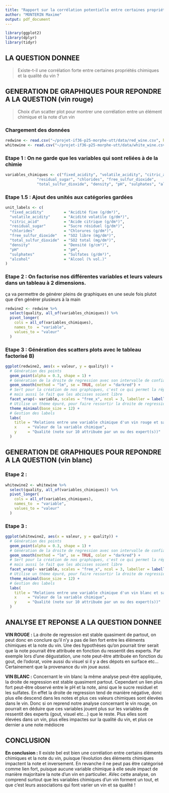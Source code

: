 ```yaml
---
title: "Rapport sur la corrélation potentielle entre certaines propriétés chimiques et la qualité du vin"
author: "MONTERIN Maxime"
output: pdf_document
---
```


```r
library(ggplot2)
library(dplyr)
library(tidyr)
```

## **LA QUESTION DONNEE**

> Existe-t-il une corrélation forte entre certaines propriétés chimiques et la qualité du vin ?

## **GENERATION DE GRAPHIQUES POUR REPONDRE A LA QUESTION (vin rouge)**

> Choix d'un scatter plot pour montrer une corrélation entre un élément chimique et la note d'un vin


### Chargement des données
```r
redwine <- read.csv("~/projet-if36-p25-morphe-utt/data/red_wine.csv", header = TRUE, sep = ';')
whitewine <- read.csv("~/projet-if36-p25-morphe-utt/data/white_wine.csv", header = TRUE, sep = ';')
```

### Etape 1 : On ne garde que les variables qui sont reliées à de la chimie
```r
variables_chimiques <- c("fixed_acidity", "volatile_acidity", "citric_acid",
              "residual_sugar", "chlorides", "free_sulfur_dioxide",
              "total_sulfur_dioxide", "density", "pH", "sulphates", "alcohol")
```

### Etape 1.5 : Ajout des unités aux catégories gardées
```r
unit_labels <- c(
  "fixed_acidity"         = "Acidité fixe (g/dm³)",
  "volatile_acidity"      = "Acidité volatile (g/dm³)",
  "citric_acid"           = "Acide citrique (g/dm³)",
  "residual_sugar"        = "Sucre résiduel (g/dm³)",
  "chlorides"             = "Chlorures (g/dm³)",
  "free_sulfur_dioxide"   = "SO2 libre (mg/dm³)",
  "total_sulfur_dioxide"  = "SO2 total (mg/dm³)",
  "density"               = "Densité (g/cm³)",
  "pH"                    = "pH",
  "sulphates"             = "Sulfates (g/dm³)",
  "alcohol"               = "Alcool (% vol.)"
)
```

### Etape 2 : On factorise nos différentes variables et leurs valeurs dans un tableau à 2 dimensions.
ça va permettre de générer pleins de graphiques en une seule fois plutot que d'en générer plusieurs à la main
```r
redwine2 <- redwine %>%
  select(quality, all_of(variables_chimiques)) %>%
  pivot_longer(
    cols = all_of(variables_chimiques),
    names_to  = "variable",
    values_to = "valeur"
  )
```

### Etape 3 : Génération des scatters plots avec le tableau factorisé B)
```r
ggplot(redwine2, aes(x = valeur, y = quality)) +
  # Génération des points
  geom_point(alpha = 0.3, shape = 1) +
  # Génération de la droite de regression avec son intervalle de confiance
  geom_smooth(method = "lm", se = TRUE, color = "darkred") +
  # Sert pour la création de nos graphiques, c'est ce qui permet la répartion sur 3 colonnes 
  # mais aussi le fait que les abcisses soient libre 
  facet_wrap(~ variable, scales = "free_x", ncol = 3, labeller = labeller(variable = unit_labels)) +
  # Utilise un thème épuré, pour faire ressortir la droite de regression je trouve ça cool
  theme_minimal(base_size = 12) +
  # Gestion des labels
  labs(
    title = "Relations entre une variable chimique d'un vin rouge et sa note de qualité",
    x     = "Valeur de la variable chimique",
    y     = "Qualité (note sur 10 attribuée par un ou des expert(s))"
  )
```

## **GENERATION DE GRAPHIQUES POUR REPONDRE A LA QUESTION (vin blanc)**

### Etape 2 :
```r
whitewine2 <- whitewine %>%
  select(quality, all_of(variables_chimiques)) %>%
  pivot_longer(
    cols = all_of(variables_chimiques),
    names_to  = "variable",
    values_to = "valeur"
  )
```

### Etape 3 :
```r
ggplot(whitewine2, aes(x = valeur, y = quality)) +
  # Génération des points
  geom_point(alpha = 0.3, shape = 1) +
  # Génération de la droite de regression avec son intervalle de confiance
  geom_smooth(method = "lm", se = TRUE, color = "darkred") +
  # Sert pour la création de nos graphiques, c'est ce qui permet la répartion sur 3 colonnes 
  # mais aussi le fait que les abcisses soient libre 
  facet_wrap(~ variable, scales = "free_x", ncol = 3, labeller = labeller(variable = unit_labels)) +
  # Utilise un thème épuré, pour faire ressortir la droite de regression je trouve ça cool
  theme_minimal(base_size = 12) +
  # Gestion des labels
  labs(
    title = "Relations entre une variable chimique d'un vin blanc et sa note de qualité",
    x     = "Valeur de la variable chimique",
    y     = "Qualité (note sur 10 attribuée par un ou des expert(s))"
  )
```

## **ANALYSE ET REPONSE A LA QUESTION DONNEE**

**VIN ROUGE :**
La droite de regression est stable quasiment de partout, on peut donc en conclure qu'il n'y a pas de lien fort
entre les éléments chimiques et la note du vin. Une des hypothèses qu'on pourrait tirer serait que la note 
pourrait être attribuée en fonction du ressentit des experts. Par exemple lors d'une dégustation, une note
peut-être attribuée en fonction du gout, de l'odorat, voire aussi du visuel si il y a des dépots en surface etc...
Certainement que la provenance du vin joue aussi.

**VIN BLANC :**
Concernant le vin blanc la même analyse peut-être appliquée, la droite de regression est stable quasiment partout.
Cependant un lien plus fort peut-être observé entre le pH et la note, ainsi que le sucre residuel et les sulfates.
En effet la droite de regression tend de manière négative, donc plus elle descend dans les notes et plus ces valeurs
chimiques sont élevées dans le vin. Donc si on reprend notre analyse concernant le vin rouge, on pourrait en déduire
que ces variables jouent plus sur les variables de ressentit des experts (gout, visuel etc...) que le reste. Plus elles sont élevées dans un vin, plus elles impactes sur la qualité du vin, et plus ce dernier a une note médiocre

## **CONCLUSION**
**En conclusion : **
Il existe bel est bien une corrélation entre certains éléments chimiques et la note du vin, puisque l'évolution des éléments chimiques impactent la note et inversement. En revanche il ne peut pas être catégorisé comme lien fort, puisque aucune variable chimique à elle seule impact de manière majoritaire la note d'un vin en particulier. AVec cette analyse, on comprend surtout que les variables chimiques d'un vin forment un tout, et que c'est leurs associations qui font varier un vin et sa qualité ! 